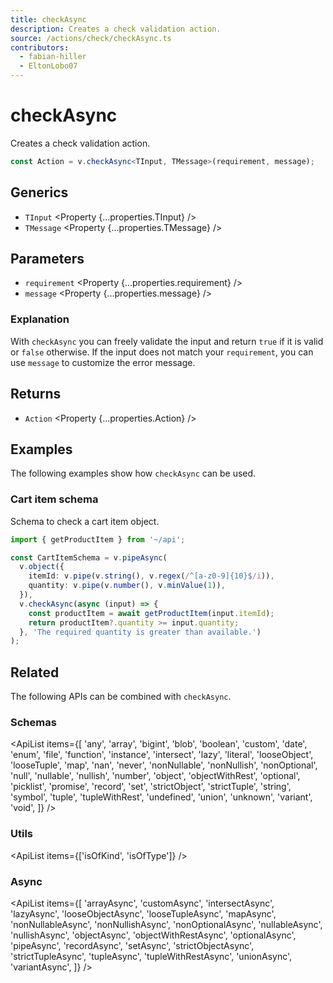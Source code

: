 ```yaml
---
title: checkAsync
description: Creates a check validation action.
source: /actions/check/checkAsync.ts
contributors:
  - fabian-hiller
  - EltonLobo07
---
```



# checkAsync

Creates a check validation action.

```ts
const Action = v.checkAsync<TInput, TMessage>(requirement, message);
```

## Generics

- `TInput` <Property {...properties.TInput} />
- `TMessage` <Property {...properties.TMessage} />

## Parameters

- `requirement` <Property {...properties.requirement} />
- `message` <Property {...properties.message} />

### Explanation

With `checkAsync` you can freely validate the input and return `true` if it is valid or `false` otherwise. If the input does not match your `requirement`, you can use `message` to customize the error message.

## Returns

- `Action` <Property {...properties.Action} />

## Examples

The following examples show how `checkAsync` can be used.

### Cart item schema

Schema to check a cart item object.

```ts
import { getProductItem } from '~/api';

const CartItemSchema = v.pipeAsync(
  v.object({
    itemId: v.pipe(v.string(), v.regex(/^[a-z0-9]{10}$/i)),
    quantity: v.pipe(v.number(), v.minValue(1)),
  }),
  v.checkAsync(async (input) => {
    const productItem = await getProductItem(input.itemId);
    return productItem?.quantity >= input.quantity;
  }, 'The required quantity is greater than available.')
);
```

## Related

The following APIs can be combined with `checkAsync`.

### Schemas

<ApiList
  items={[
    'any',
    'array',
    'bigint',
    'blob',
    'boolean',
    'custom',
    'date',
    'enum',
    'file',
    'function',
    'instance',
    'intersect',
    'lazy',
    'literal',
    'looseObject',
    'looseTuple',
    'map',
    'nan',
    'never',
    'nonNullable',
    'nonNullish',
    'nonOptional',
    'null',
    'nullable',
    'nullish',
    'number',
    'object',
    'objectWithRest',
    'optional',
    'picklist',
    'promise',
    'record',
    'set',
    'strictObject',
    'strictTuple',
    'string',
    'symbol',
    'tuple',
    'tupleWithRest',
    'undefined',
    'union',
    'unknown',
    'variant',
    'void',
  ]}
/>

### Utils

<ApiList items={['isOfKind', 'isOfType']} />

### Async

<ApiList
  items={[
    'arrayAsync',
    'customAsync',
    'intersectAsync',
    'lazyAsync',
    'looseObjectAsync',
    'looseTupleAsync',
    'mapAsync',
    'nonNullableAsync',
    'nonNullishAsync',
    'nonOptionalAsync',
    'nullableAsync',
    'nullishAsync',
    'objectAsync',
    'objectWithRestAsync',
    'optionalAsync',
    'pipeAsync',
    'recordAsync',
    'setAsync',
    'strictObjectAsync',
    'strictTupleAsync',
    'tupleAsync',
    'tupleWithRestAsync',
    'unionAsync',
    'variantAsync',
  ]}
/>

